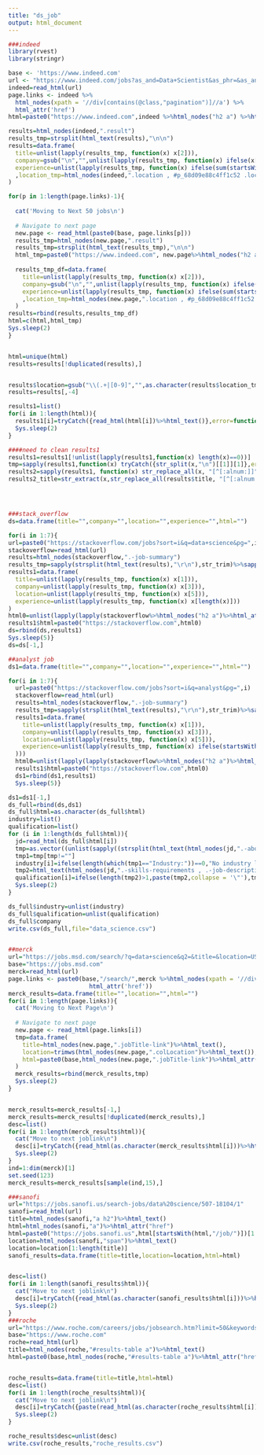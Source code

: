 ```yaml
---
title: "ds_job"
output: html_document
---
```


```r
###indeed
library(rvest)
library(stringr)

base <- 'https://www.indeed.com'
url <- "https://www.indeed.com/jobs?as_and=Data+Scientist&as_phr=&as_any=&as_not=&as_ttl=&as_cmp=&jt=all&st=&salary=&radius=25&fromage=any&limit=50&sort=&psf=advsrch"
indeed=read_html(url)
page.links <- indeed %>%
  html_nodes(xpath = '//div[contains(@class,"pagination")]//a') %>%
  html_attr('href')
html=paste0("https://www.indeed.com",indeed %>%html_nodes("h2 a") %>%html_attr('href'))

results=html_nodes(indeed,".result")
results_tmp=strsplit(html_text(results),"\n\n")
results=data.frame(
  title=unlist(lapply(results_tmp, function(x) x[2])),
  company=gsub("\n","",unlist(lapply(results_tmp, function(x) ifelse(x[3]=="",x[4],x[3])))),
  experience=unlist(lapply(results_tmp, function(x) ifelse(sum(startsWith(x,"Desired Experience:"))==0,ifelse(sum(startsWith(x,"Experience"))==0,NA,x[startsWith(x,"Experience")]),x[startsWith(x,"Desired Experience:")])))
  ,location_tmp=html_nodes(indeed,".location , #p_68d09e88c4ff1c52 .location span")%>%html_text()
)

for(p in 1:length(page.links)-1){
  
  cat('Moving to Next 50 jobs\n')
  
  # Navigate to next page
  new.page <- read_html(paste0(base, page.links[p]))
  results_tmp=html_nodes(new.page,".result")
  results_tmp=strsplit(html_text(results_tmp),"\n\n")
  html_tmp=paste0("https://www.indeed.com", new.page%>%html_nodes("h2 a") %>%html_attr('href'))
  
  results_tmp_df=data.frame(
    title=unlist(lapply(results_tmp, function(x) x[2])),
    company=gsub("\n","",unlist(lapply(results_tmp, function(x) ifelse(x[3]=="",x[4],x[3])))),
    experience=unlist(lapply(results_tmp, function(x) ifelse(sum(startsWith(x,"Desired Experience:"))==0,ifelse(sum(startsWith(x,"Experience"))==0,NA,x[startsWith(x,"Experience")]),x[startsWith(x,"Desired Experience:")])))
    ,location_tmp=html_nodes(new.page,".location , #p_68d09e88c4ff1c52 .location span")%>%html_text()
  )
results=rbind(results,results_tmp_df)
html=c(html,html_tmp)
Sys.sleep(2)
}


html=unique(html)
results=results[!duplicated(results),]


results$location=gsub("\\(.+|[0-9]","",as.character(results$location_tmp))
results=results[,-4]

results1=list()
for(i in 1:length(html)){
  results1[i]=tryCatch({read_html(html[i])%>%html_text()},error=function(e){cat("ERROR :",conditionMessage(e), "\n")})
  Sys.sleep(2)
}

####need to clean results1 
results1=results1[!unlist(lapply(results1,function(x) length(x)==0))]
tmp=sapply(results1,function(x) tryCatch({str_split(x,"\n")[[1]][1]},error=function(e){cat(conditionMessage(e),"\n")}))
results2=sapply(results1, function(x) str_replace_all(x, "[^[:alnum:]]", " "))
results2_title=str_extract(x,str_replace_all(results$title, "[^[:alnum:]]", " "))




###stack_overflow
ds=data.frame(title="",company="",location="",experience="",html="")

for(i in 1:7){
url=paste0("https://stackoverflow.com/jobs?sort=i&q=data+science&pg=",i)
stackoverflow=read_html(url)
results=html_nodes(stackoverflow,".-job-summary")
results_tmp=sapply(strsplit(html_text(results),"\r\n"),str_trim)%>%sapply(function(x) x[x!=""])
results1=data.frame(
  title=unlist(lapply(results_tmp, function(x) x[1])),
  company=unlist(lapply(results_tmp, function(x) x[3])),
  location=unlist(lapply(results_tmp, function(x) x[5])),
  experience=unlist(lapply(results_tmp, function(x) x[length(x)]))
)
html0=unlist(lapply(lapply(stackoverflow%>%html_nodes("h2 a")%>%html_attrs(),function(x) strsplit(as.character(x),'\"')),function(x)x[2]))
results1$html=paste0("https://stackoverflow.com",html0)
ds=rbind(ds,results1)
Sys.sleep(5)}
ds=ds[-1,]

##analyst job
ds1=data.frame(title="",company="",location="",experience="",html="")

for(i in 1:7){
  url=paste0("https://stackoverflow.com/jobs?sort=i&q=analyst&pg=",i)
  stackoverflow=read_html(url)
  results=html_nodes(stackoverflow,".-job-summary")
  results_tmp=sapply(strsplit(html_text(results),"\r\n"),str_trim)%>%sapply(function(x) x[x!=""])
  results1=data.frame(
    title=unlist(lapply(results_tmp, function(x) x[1])),
    company=unlist(lapply(results_tmp, function(x) x[3])),
    location=unlist(lapply(results_tmp, function(x) x[5])),
    experience=unlist(lapply(results_tmp, function(x) ifelse(startsWith(x[length(x)],"Be one"),x[length(x)-1],x[length(x)])
  )))
  html0=unlist(lapply(lapply(stackoverflow%>%html_nodes("h2 a")%>%html_attrs(),function(x) strsplit(as.character(x),'\"')),function(x)x[2]))
  results1$html=paste0("https://stackoverflow.com",html0)
  ds1=rbind(ds1,results1)
  Sys.sleep(5)}

ds1=ds1[-1,]
ds_full=rbind(ds,ds1)
ds_full$html=as.character(ds_full$html)
industry=list()
qualification=list()
for (i in 1:length(ds_full$html)){
  jd=read_html(ds_full$html[i])
  tmp=as.vector((unlist(sapply((strsplit(html_text(html_nodes(jd,".-about-job")),"\r\n")),str_trim))))
  tmp1=tmp[tmp!=""]
  industry[i]=ifelse(length(which(tmp1=="Industry:"))==0,"No industry listed",tmp1[which(tmp1=="Industry:")+1])
  tmp2=html_text(html_nodes(jd,".-skills-requirements , .-job-description"))
  qualification[i]=ifelse(length(tmp2)>1,paste(tmp2,collapse = '\"'),tmp2)
  Sys.sleep(2)
}

ds_full$industry=unlist(industry)
ds_full$qualification=unlist(qualification)
ds_full$company
write.csv(ds_full,file="data_science.csv")


##merck
url="https://jobs.msd.com/search/?q=data+science&q2=&title=&location=US&date="
base="https://jobs.msd.com"
merck=read_html(url)
page.links <- paste0(base,"/search/",merck %>%html_nodes(xpath = '//div[contains(@class,"pagination")]//a') %>%
                       html_attr('href'))
merck_results=data.frame(title="",location="",html="")
for(i in 1:length(page.links)){
  cat('Moving to Next Page\n')
  
  # Navigate to next page
  new.page <- read_html(page.links[i])
  tmp=data.frame(
    title=html_nodes(new.page,".jobTitle-link")%>%html_text(),
    location=trimws(html_nodes(new.page,".colLocation")%>%html_text()),
    html=paste0(base,html_nodes(new.page,".jobTitle-link")%>%html_attr("href"))
  )
  merck_results=rbind(merck_results,tmp)
  Sys.sleep(2)
}


merck_results=merck_results[-1,]
merck_results=merck_results[!duplicated(merck_results),]
desc=list()
for(i in 1:length(merck_results$html)){
  cat("Move to next joblink\n")
  desc[i]=tryCatch({read_html(as.character(merck_results$html[i]))%>%html_nodes(".job")%>%html_text()},error=function(e){cat("ERROR :",conditionMessage(e), "\n")})
  Sys.sleep(2)
}
ind=1:dim(merck)[1]
set.seed(123)
merck_results=merck_results[sample(ind,15),]

###sanofi
url="https://jobs.sanofi.us/search-jobs/data%20science/507-18104/1"
sanofi=read_html(url)
title=html_nodes(sanofi,"a h2")%>%html_text()
html=html_nodes(sanofi,"a")%>%html_attr("href")
html=paste0("https://jobs.sanofi.us",html[startsWith(html,"/job/")])[1:length(title)]
location=html_nodes(sanofi,"span")%>%html_text()
location=location[1:length(title)]
sanofi_results=data.frame(title=title,location=location,html=html)


desc=list()
for(i in 1:length(sanofi_results$html)){
  cat("Move to next joblink\n")
  desc[i]=tryCatch({read_html(as.character(sanofi_results$html[i]))%>%html_nodes(".ats-description")%>%html_text()},error=function(e){cat("ERROR :",conditionMessage(e), "\n")})
  Sys.sleep(2)
}
###roche
url="https://www.roche.com/careers/jobs/jobsearch.htm?limit=50&keywords=data%20science&countryCodes=US&jobTypeCodes=STANDARD&offset=3"
base="https://www.roche.com"
roche=read_html(url)
title=html_nodes(roche,"#results-table a")%>%html_text()
html=paste0(base,html_nodes(roche,"#results-table a")%>%html_attr("href"))


roche_results=data.frame(title=title,html=html)
desc=list()
for(i in 1:length(roche_results$html)){
  cat("Move to next joblink\n")
  desc[i]=tryCatch({paste(read_html(as.character(roche_results$html[i]))%>%html_nodes("li")%>%html_text(),collapse="\n\t")},error=function(e){cat("ERROR :",conditionMessage(e), "\n")})
  Sys.sleep(2)
}

roche_results$desc=unlist(desc)
write.csv(roche_results,"roche_results.csv")
```